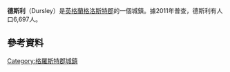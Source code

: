 {{Infobox UK place
|country = England
|official_name= Dursley
|latitude= 51.6811
|longitude= -2.3543
| population = 6,697
| population_ref = (2011 普查)
|civil_parish=Dursley
 |shire_district= [[Stroud_(district)|Stroud]]
|shire_county= [[格洛斯特郡|格洛斯特郡]]
|region= South West England
|constituency_westminster= 
|post_town= DURSLEY
|postcode_district = GL11
|postcode_area= GL
|dial_code=01453
|os_grid_reference= ST756981
}}
'''德斯利'''（Dursley）是[[英格蘭|英格蘭]][[格洛斯特郡|格洛斯特郡]]的一個城鎮。據2011年普查，德斯利有人口6,697人。

== 參考資料 ==
{{reflist}}

[[Category:格羅斯特郡城鎮|Category:格羅斯特郡城鎮]]